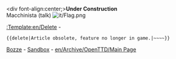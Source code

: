 <div font-align:center;>'''Under Construction''' <br> Macchinista (talk) [[File:it/Flag.png]]</div>

[[:Template:en/Delete]] - <pre>{{delete|Article obsolete, feature no longer in game.|~~~~}}</pre>

[[en/Archive/Community/Users/Macchinista/Bozze|Bozze]] - [[en/Macchinista/Sandbox|Sandbox]] - [[en/Archive/OpenTTD/Main Page]]